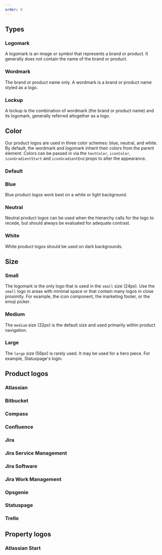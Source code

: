 ```yaml
---
order: 0
---
```




## Types

### Logomark

A logomark is an image or symbol that represents a brand or product. It generally does not contain the name of the brand or product.

<Example Component={LogoLogomark} packageName="@atlaskit/logo" />

### Wordmark

The brand or product name only. A wordmark is a brand or product name styled as a logo.

<Example Component={LogoWordmark} packageName="@atlaskit/logo" />

### Lockup

A lockup is the combination of wordmark (the brand or product name) and its logomark, generally referred altogether as a logo.

<Example Component={LogoLockup} packageName="@atlaskit/logo" />

## Color

Our product logos are used in three color schemes: blue, neutral, and white. By default, the wordmark and logomark inherit their colors from the parent element. Colors can be passed in via the `textColor`, `iconColor`, `iconGradientStart` and `iconGradientEnd` props to alter the appearance.

### Default

<Example Component={LogoDefault} packageName="@atlaskit/logo" />

### Blue

Blue product logos work best on a white or light background.

<Example
  Component={LogoBlue}
  packageName="@atlaskit/logo"
  backgroundColor="white"
/>

### Neutral

Neutral product logos can be used when the hierarchy calls for the logo to recede, but should always be evaluated for adequate contrast.

<Example
  Component={LogoNeutral}
  packageName="@atlaskit/logo"
  backgroundColor="neutral"
/>

### White

White product logos should be used on dark backgrounds.

<Example
  Component={LogoWhite}
  packageName="@atlaskit/logo"
  backgroundColor="blue"
/>

## Size

### Small

The logomark is the only logo that is used in the `small` size (24px). Use the `small` logo in areas with minimal space or that contain many logos in close proximity. For example, the icon component, the marketing footer, or the emoji picker.

<Example Component={LogoSmall} packageName="@atlaskit/logo" />

### Medium

The `medium` size (32px) is the default size and used primarily within product navigation.

<Example Component={LogoMedium} packageName="@atlaskit/logo" />

### Large

The `large` size (56px) is rarely used. It may be used for a hero piece. For example, Statuspage's login.

<Example Component={LogoLarge} packageName="@atlaskit/logo" />

## Product logos

### Atlassian

<Example Component={LogoAtlassian} packageName="@atlaskit/logo" />

### Bitbucket

<Example Component={LogoBitbucket} packageName="@atlaskit/logo" />

### Compass

<Example Component={LogoCompass} packageName="@atlaskit/logo" />

### Confluence

<Example Component={LogoConfluence} packageName="@atlaskit/logo" />

### Jira

<Example Component={LogoJira} packageName="@atlaskit/logo" />

### Jira Service Management

<Example Component={LogoJiraServiceManagement} packageName="@atlaskit/logo" />

### Jira Software

<Example Component={LogoJiraSoftware} packageName="@atlaskit/logo" />

### Jira Work Management

<Example Component={LogoJiraWorkManagement} packageName="@atlaskit/logo" />

### Opsgenie

<Example Component={LogoOpsgenie} packageName="@atlaskit/logo" />

### Statuspage

<Example Component={LogoStatuspage} packageName="@atlaskit/logo" />

### Trello

<Example Component={LogoTrello} packageName="@atlaskit/logo" />

## Property logos

### Atlassian Start

<Example Component={LogoAtlassianStart} packageName="@atlaskit/logo" />
